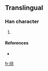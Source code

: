 ==Translingual==

===Han character===
{{Han char|rn=86|rad=火|as=09|sn=13|four=|canj=火卜口弓 (FYRN), 火卜口山 (FYRU)}}

# {{defn|Han|sort=火09}}

====References====
* {{Han ref|kx=0678.161|hdz=80029.070|uh=7177|ud=29047}}

[[fr:煷]]